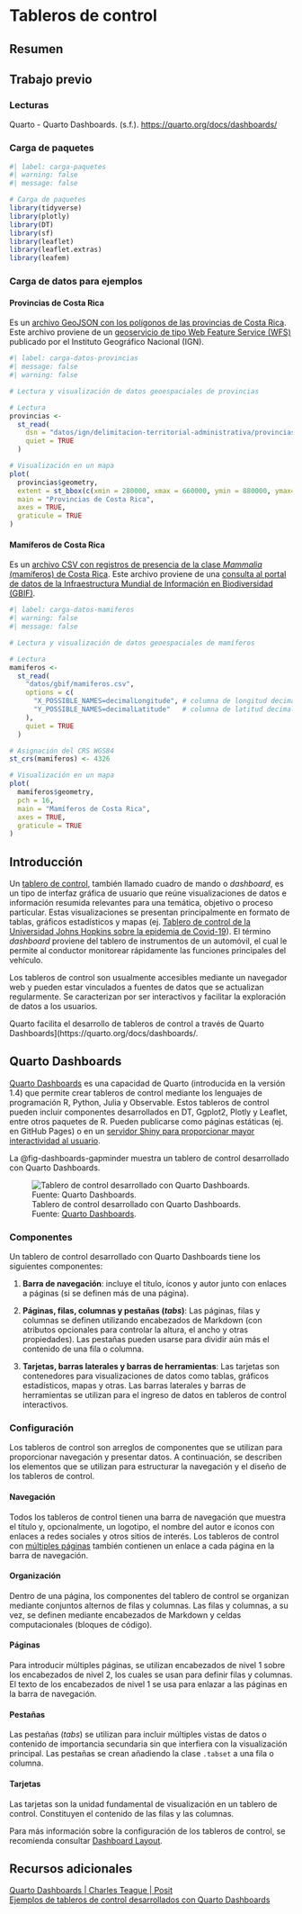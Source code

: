 # Tableros de control

## Resumen


## Trabajo previo

### Lecturas
Quarto - Quarto Dashboards. (s.f.). <https://quarto.org/docs/dashboards/>

### Carga de paquetes

```r
#| label: carga-paquetes
#| warning: false
#| message: false

# Carga de paquetes
library(tidyverse)
library(plotly)
library(DT)
library(sf)
library(leaflet)
library(leaflet.extras)
library(leafem)
```

### Carga de datos para ejemplos

#### Provincias de Costa Rica
Es un [archivo GeoJSON con los polígonos de las provincias de Costa Rica](https://github.com/gf0604-procesamientodatosgeograficos/2024-i/blob/main/datos/ign/delimitacion-territorial-administrativa/provincias.geojson). Este archivo proviene de un [geoservicio de tipo Web Feature Service (WFS)](http://geos.snitcr.go.cr/be/IGN_5/wfs) publicado por el Instituto Geográfico Nacional (IGN).

```r
#| label: carga-datos-provincias
#| message: false
#| warning: false

# Lectura y visualización de datos geoespaciales de provincias

# Lectura
provincias <-
  st_read(
    dsn = "datos/ign/delimitacion-territorial-administrativa/provincias.geojson",
    quiet = TRUE
  )

# Visualización en un mapa
plot(
  provincias$geometry,
  extent = st_bbox(c(xmin = 280000, xmax = 660000, ymin = 880000, ymax= 1250000)),
  main = "Provincias de Costa Rica",
  axes = TRUE,
  graticule = TRUE
)
```

#### Mamíferos de Costa Rica
Es un [archivo CSV con registros de presencia de la clase *Mammalia* (mamíferos) de Costa Rica](https://github.com/gf0604-procesamientodatosgeograficos/2024-i/blob/main/datos/gbif/mamiferos.csv). Este archivo proviene de una [consulta al portal de datos de la Infraestructura Mundial de Información en Biodiversidad (GBIF)](https://doi.org/10.15468/dl.wfvs7s).

```r
#| label: carga-datos-mamiferos
#| warning: false
#| message: false

# Lectura y visualización de datos geoespaciales de mamíferos

# Lectura
mamiferos <-
  st_read(
    "datos/gbif/mamiferos.csv",
    options = c(
      "X_POSSIBLE_NAMES=decimalLongitude", # columna de longitud decimal
      "Y_POSSIBLE_NAMES=decimalLatitude"   # columna de latitud decimal
    ),
    quiet = TRUE
  )

# Asignación del CRS WGS84
st_crs(mamiferos) <- 4326

# Visualización en un mapa
plot(
  mamiferos$geometry,
  pch = 16,
  main = "Mamíferos de Costa Rica",
  axes = TRUE,
  graticule = TRUE
)
```

## Introducción
Un [tablero de control](https://es.wikipedia.org/wiki/Cuadro_de_mando), también llamado cuadro de mando o *dashboard*, es un tipo de interfaz gráfica de usuario que reúne visualizaciones de datos e información resumida relevantes para una temática, objetivo o proceso particular. Estas visualizaciones se presentan principalmente en formato de tablas, gráficos estadísticos y mapas (ej. [Tablero de control de la Universidad Johns Hopkins sobre la epidemia de Covid-19](https://www.arcgis.com/apps/dashboards/bda7594740fd40299423467b48e9ecf6)). El término *dashboard* proviene del tablero de instrumentos de un automóvil, el cual le permite al conductor monitorear rápidamente las funciones principales del vehículo.

Los tableros de control son usualmente accesibles mediante un navegador web y pueden estar vinculados a fuentes de datos que se actualizan regularmente. Se caracterizan por ser interactivos y facilitar la exploración de datos a los usuarios.

Quarto facilita el desarrollo de tableros de control a través de Quarto Dashboards](https://quarto.org/docs/dashboards/.

## Quarto Dashboards
[Quarto Dashboards](https://quarto.org/docs/dashboards/) es una capacidad de Quarto (introducida en la versión 1.4) que permite crear tableros de control mediante los lenguajes de programación R, Python, Julia y Observable. Estos tableros de control pueden incluir componentes desarrollados en DT, Ggplot2, Plotly y Leaflet, entre otros paquetes de R. Pueden publicarse como páginas estáticas (ej. en GitHub Pages) o en un [servidor Shiny para proporcionar mayor interactividad al usuario](https://quarto.org/docs/dashboards/interactivity/).

La @fig-dashboards-gapminder muestra un tablero de control desarrollado con Quarto Dashboards.

![Tablero de control desarrollado con Quarto Dashboards. Fuente: [Quarto Dashboards](https://quarto.org/docs/dashboards/).](img/dashboards-gapminder.png){#fig-dashboards-gapminder .lightbox fig-alt="Tablero de control desarrollado con Quarto Dashboards" fig-align="center"}

### Componentes
Un tablero de control desarrollado con Quarto Dashboards tiene los siguientes componentes:

1. **Barra de navegación**: incluye el título, íconos y autor junto con enlaces a páginas (si se definen más de una página).

2. **Páginas, filas, columnas y pestañas (*tabs*)**: Las páginas, filas y columnas se definen utilizando encabezados de Markdown (con atributos opcionales para controlar la altura, el ancho y otras propiedades). Las pestañas pueden usarse para dividir aún más el contenido de una fila o columna.

3. **Tarjetas, barras laterales y barras de herramientas**: Las tarjetas son contenedores para visualizaciones de datos como tablas, gráficos estadísticos, mapas y otras. Las barras laterales y barras de herramientas se utilizan para el ingreso de datos en tableros de control interactivos.

### Configuración
Los tableros de control son arreglos de componentes que se utilizan para proporcionar navegación y presentar datos. A continuación, se describen los elementos que se utilizan para estructurar la navegación y el diseño de los tableros de control.

#### Navegación
Todos los tableros de control tienen una barra de navegación que muestra el título y, opcionalmente, un logotipo, el nombre del autor e íconos con enlaces a redes sociales y otros sitios de interés. Los tableros de control con [múltiples páginas](https://quarto.org/docs/dashboards/layout.html#pages) también contienen un enlace a cada página en la barra de navegación.

#### Organización
Dentro de una página, los componentes del tablero de control se organizan mediante conjuntos alternos de filas y columnas. Las filas y columnas, a su vez, se definen mediante encabezados de Markdown y celdas computacionales (bloques de código).

#### Páginas
Para introducir múltiples páginas, se utilizan encabezados de nivel 1 sobre los encabezados de nivel 2, los cuales se usan para definir filas y columnas. El texto de los encabezados de nivel 1 se usa para enlazar a las páginas en la barra de navegación.

#### Pestañas
Las pestañas (*tabs*) se utilizan para incluir múltiples vistas de datos o contenido de importancia secundaria sin que interfiera con la visualización principal. Las pestañas se crean añadiendo la clase `.tabset` a una fila o columna.

#### Tarjetas
Las tarjetas son la unidad fundamental de visualización en un tablero de control. Constituyen el contenido de las filas y las columnas.

Para más información sobre la configuración de los tableros de control, se recomienda consultar [Dashboard Layout](https://quarto.org/docs/dashboards/layout.html).


## Recursos adicionales

[Quarto Dashboards | Charles Teague | Posit](https://www.youtube.com/watch?v=_VGJIPRGTy4)  
[Ejemplos de tableros de control desarrollados con Quarto Dashboards](https://quarto.org/docs/gallery/#dashboards)  